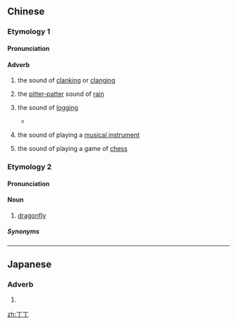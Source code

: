 ==Chinese==

===Etymology 1===
{{zh-forms}}
{{zh-wp}}

====Pronunciation====
{{zh-pron
|m=zhēngzhēng,dīngdīng
|c=zaang1 zaang1,ding1 ding1
|cat=adv
}}

====Adverb====
{{zh-adv}}

# {{lb|zh|onomatopoeia}} the sound of [[clank]]ing or [[clang]]ing
# {{lb|zh|onomatopoeia}} the [[pitter-patter]] sound of [[rain]]
# {{lb|zh|onomatopoeia}} the sound of [[logging]]
#* {{zh-x|伐木 丁{zhēng}丁{zhēng}，鳥 鳴 嚶嚶。|Logging ''zhengzheng'', birds ''yingying''.|ref=Shijing}}
# {{lb|zh|onomatopoeia}} the sound of playing a [[musical instrument]]
# {{lb|zh|onomatopoeia}} the sound of playing a game of [[chess]]

===Etymology 2===
{{zh-forms|alt=虰虰}}

====Pronunciation====
{{zh-pron
|g=din1 din
|cat=n
}}

====Noun====
{{zh-noun}}

# {{lb|zh|dialectal|_|Mandarin|Gan|dialectal|_|Jin}} [[dragonfly]]

=====Synonyms=====
{{zh-dial|蜻蜓}}

----

==Japanese==
{{ja-kanjitab|ちょう|ちょう|yomi=on}}

===Adverb===
{{ja-pos|ちょうちょう|adverb|チョウチョウ}}
# {{alternative spelling of|丁々|lang=ja|sort=ちょうちょう}}

[[zh:丁丁]]